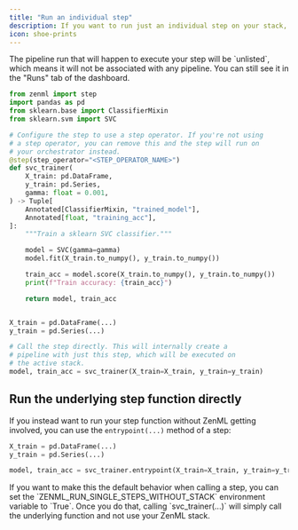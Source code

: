 ```yaml
---
title: "Run an individual step"
description: If you want to run just an individual step on your stack, you can simply call the step as you would with a normal Python function. ZenML will internally create a pipeline with just your step and run it on the active stack.
icon: shoe-prints
---
```


<Info>
    The pipeline run that will happen to execute your step will be `unlisted`, which means it will not be associated with any pipeline. You can still see it in the "Runs" tab of the dashboard.
</Info>

```py
from zenml import step
import pandas as pd
from sklearn.base import ClassifierMixin
from sklearn.svm import SVC

# Configure the step to use a step operator. If you're not using
# a step operator, you can remove this and the step will run on
# your orchestrator instead.
@step(step_operator="<STEP_OPERATOR_NAME>")
def svc_trainer(
    X_train: pd.DataFrame,
    y_train: pd.Series,
    gamma: float = 0.001,
) -> Tuple[
    Annotated[ClassifierMixin, "trained_model"],
    Annotated[float, "training_acc"],
]:
    """Train a sklearn SVC classifier."""

    model = SVC(gamma=gamma)
    model.fit(X_train.to_numpy(), y_train.to_numpy())

    train_acc = model.score(X_train.to_numpy(), y_train.to_numpy())
    print(f"Train accuracy: {train_acc}")

    return model, train_acc


X_train = pd.DataFrame(...)
y_train = pd.Series(...)

# Call the step directly. This will internally create a
# pipeline with just this step, which will be executed on
# the active stack.
model, train_acc = svc_trainer(X_train=X_train, y_train=y_train)
```

## Run the underlying step function directly

If you instead want to run your step function without ZenML getting involved, you can use the `entrypoint(...)` method of a step:

```py
X_train = pd.DataFrame(...)
y_train = pd.Series(...)

model, train_acc = svc_trainer.entrypoint(X_train=X_train, y_train=y_train)
```

<Info>
    If you want to make this the default behavior when calling a step, you can set the `ZENML_RUN_SINGLE_STEPS_WITHOUT_STACK` environment variable to `True`. Once you do that, calling `svc_trainer(...)` will simply call the underlying function and not use your ZenML stack.
</Info>
